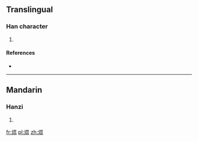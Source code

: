 {{also|熅}}
==Translingual==

===Han character===
{{Han char|rn=86|rad=火|as=09|sn=13|four=|canj=火日月廿 (FABT)}}

# {{defn|Han|sort=火09}}

====References====
* {{Han ref|kx=0678.161|dkj=19262|hdz=32217.020|uh=7174|ud=29044}}

----

==Mandarin==

===Hanzi===
{{cmn-hanzi|tra=熅|pin=[[yūn]] ([[yun1]])|wg=yün<sup>1</sup>}}

# {{defn|Mandarin|sort=火09}}

[[fr:煴]]
[[pl:煴]]
[[zh:煴]]